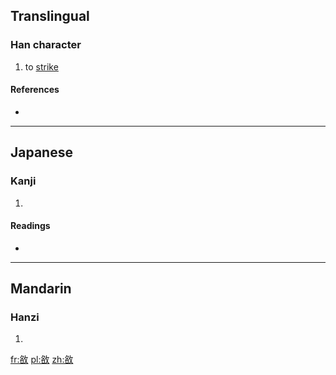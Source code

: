 ==Translingual==

===Han character===
{{Han char|rn=66|rad=攴|as=06|sn=10|four=|canj=竹口人大 (HROK), XX竹口人 (XXHRO)}}

# to [[strike]]

====References====
* {{Han ref|kx=0470.291|dkj=13172|hdz=21457.091|uh=654B|ud=25931}}

----

==Japanese==

===Kanji===
{{ja-kanji|grade=|rs=攴06}}

# {{defn|Japanese|sort=攴06}}

====Readings====
* {{ja-readings|on=[[かく]] (kaku), [[きゃく]] (kyaku)|kun=[[うつ]] (utsu)}}

----

==Mandarin==

===Hanzi===
{{cmn-hanzi|pin=[[gé]] ([[ge2]])|wg=ko<sup>2</sup>}}

# {{defn|Mandarin|sort=攴06}}

[[fr:敋]]
[[pl:敋]]
[[zh:敋]]